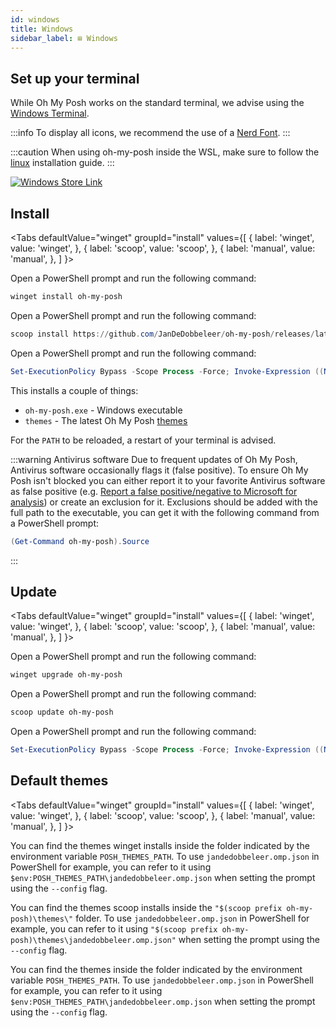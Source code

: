 ```yaml
---
id: windows
title: Windows
sidebar_label: ⊞ Windows
---
```



## Set up your terminal

While Oh My Posh works on the standard terminal, we advise using the [Windows Terminal][wt].

:::info
To display all icons, we recommend the use of a [Nerd Font][fonts].
:::

:::caution
When using oh-my-posh inside the WSL, make sure to follow the [linux][linux] installation guide.
:::

<a href="pathname://ms-windows-store://pdp/?productid=XP8K0HKJFRXGCK" target="_blank">
  <img
    src={require('/img/winstore.png').default}
    alt="Windows Store Link"
    className="winstore"
  />
</a>

## Install

<Tabs
  defaultValue="winget"
  groupId="install"
  values={[
    { label: 'winget', value: 'winget', },
    { label: 'scoop', value: 'scoop', },
    { label: 'manual', value: 'manual', },
  ]
}>
<TabItem value="winget">

Open a PowerShell prompt and run the following command:

```powershell
winget install oh-my-posh
```

</TabItem>
<TabItem value="scoop">

Open a PowerShell prompt and run the following command:

```powershell
scoop install https://github.com/JanDeDobbeleer/oh-my-posh/releases/latest/download/oh-my-posh.json
```

</TabItem>
<TabItem value="manual">

Open a PowerShell prompt and run the following command:

```powershell
Set-ExecutionPolicy Bypass -Scope Process -Force; Invoke-Expression ((New-Object System.Net.WebClient).DownloadString('https://ohmyposh.dev/install.ps1'))
```

</TabItem>
</Tabs>

This installs a couple of things:

- `oh-my-posh.exe` - Windows executable
- `themes` - The latest Oh My Posh [themes][themes]

For the `PATH` to be reloaded, a restart of your terminal is advised.

:::warning Antivirus software
Due to frequent updates of Oh My Posh, Antivirus software occasionally flags it (false positive).
To ensure Oh My Posh isn't blocked you can either report it to your favorite Antivirus software as false positive
(e.g. [Report a false positive/negative to Microsoft for analysis][report-false-positive]) or create an exclusion for it.
Exclusions should be added with the full path to the executable, you can get it with the following command from a PowerShell prompt:

```powershell
(Get-Command oh-my-posh).Source
```
:::

## Update

<Tabs
  defaultValue="winget"
  groupId="install"
  values={[
    { label: 'winget', value: 'winget', },
    { label: 'scoop', value: 'scoop', },
    { label: 'manual', value: 'manual', },
  ]
}>
<TabItem value="winget">

Open a PowerShell prompt and run the following command:

```powershell
winget upgrade oh-my-posh
```

</TabItem>
<TabItem value="scoop">

Open a PowerShell prompt and run the following command:

```powershell
scoop update oh-my-posh
```

</TabItem>
<TabItem value="manual">

Open a PowerShell prompt and run the following command:

```powershell
Set-ExecutionPolicy Bypass -Scope Process -Force; Invoke-Expression ((New-Object System.Net.WebClient).DownloadString('https://ohmyposh.dev/install.ps1'))
```

</TabItem>
</Tabs>

## Default themes

<Tabs
  defaultValue="winget"
  groupId="install"
  values={[
    { label: 'winget', value: 'winget', },
    { label: 'scoop', value: 'scoop', },
    { label: 'manual', value: 'manual', },
  ]
}>
<TabItem value="winget">

You can find the themes winget installs inside the folder indicated by the environment variable `POSH_THEMES_PATH`.
To use `jandedobbeleer.omp.json` in PowerShell for example, you can refer to it using `$env:POSH_THEMES_PATH\jandedobbeleer.omp.json`
when setting the prompt using the `--config` flag.

</TabItem>
<TabItem value="scoop">

You can find the themes scoop installs inside the `"$(scoop prefix oh-my-posh)\themes\"` folder.
To use `jandedobbeleer.omp.json` in PowerShell for example, you can refer to it using `"$(scoop prefix oh-my-posh)\themes\jandedobbeleer.omp.json"`
when setting the prompt using the `--config` flag.

</TabItem>
<TabItem value="manual">

You can find the themes inside the folder indicated by the environment variable `POSH_THEMES_PATH`.
To use `jandedobbeleer.omp.json` in PowerShell for example, you can refer to it using `$env:POSH_THEMES_PATH\jandedobbeleer.omp.json`
when setting the prompt using the `--config` flag.

</TabItem>
</Tabs>

[fonts]: /docs/installation/fonts
[scoop]: https://scoop.sh/
[wt]: https://github.com/microsoft/terminal
[linux]: /docs/installation/linux
[themes]: /docs/themes
[report-false-positive]: https://docs.microsoft.com/en-us/microsoft-365/security/defender/m365d-autoir-report-false-positives-negatives#report-a-false-positivenegative-to-microsoft-for-analysis
